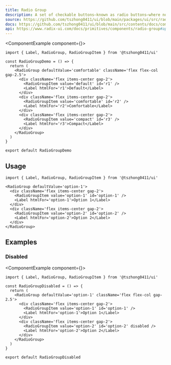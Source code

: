 ```yaml
---
title: Radio Group
description: A set of checkable buttons—known as radio buttons—where no more than one of the buttons can be checked at a time.
source: https://github.com/tszhong0411/ui/blob/main/packages/ui/src/radio-group.tsx
docs: https://github.com/tszhong0411/ui/blob/main/src/contents/docs/components/radio-group.mdx
api: https://www.radix-ui.com/docs/primitives/components/radio-group#api-reference
---
```


<ComponentExample component={<RadioGroupDemo />}>
  ```tsx
  import { Label, RadioGroup, RadioGroupItem } from '@tszhong0411/ui'

  const RadioGroupDemo = () => {
    return (
      <RadioGroup defaultValue='comfortable' className='flex flex-col gap-2.5'>
        <div className='flex items-center gap-2'>
          <RadioGroupItem value='default' id='r1' />
          <Label htmlFor='r1'>Default</Label>
        </div>
        <div className='flex items-center gap-2'>
          <RadioGroupItem value='comfortable' id='r2' />
          <Label htmlFor='r2'>Comfortable</Label>
        </div>
        <div className='flex items-center gap-2'>
          <RadioGroupItem value='compact' id='r3' />
          <Label htmlFor='r3'>Compact</Label>
        </div>
      </RadioGroup>
    )
  }

  export default RadioGroupDemo
  ```
</ComponentExample>

## Usage

```tsx
import { Label, RadioGroup, RadioGroupItem } from '@tszhong0411/ui'
```

```tsx
<RadioGroup defaultValue='option-1'>
  <div className='flex items-center gap-2'>
    <RadioGroupItem value='option-1' id='option-1' />
    <Label htmlFor='option-1'>Option 1</Label>
  </div>
  <div className='flex items-center gap-2'>
    <RadioGroupItem value='option-2' id='option-2' />
    <Label htmlFor='option-2'>Option 2</Label>
  </div>
</RadioGroup>
```

## Examples

### Disabled

<ComponentExample component={<RadioGroupDisabled />}>
  ```tsx
  import { Label, RadioGroup, RadioGroupItem } from '@tszhong0411/ui'

  const RadioGroupDisabled = () => {
    return (
      <RadioGroup defaultValue='option-1' className='flex flex-col gap-2.5'>
        <div className='flex items-center gap-2'>
          <RadioGroupItem value='option-1' id='option-1' />
          <Label htmlFor='option-1'>Option 1</Label>
        </div>
        <div className='flex items-center gap-2'>
          <RadioGroupItem value='option-2' id='option-2' disabled />
          <Label htmlFor='option-2'>Option 2</Label>
        </div>
      </RadioGroup>
    )
  }

  export default RadioGroupDisabled
  ```
</ComponentExample>
